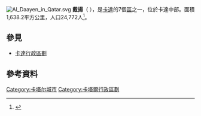 {{noteTA
|G1=地名;
|1=zh-hans:宰阿因;zh-hant:戴揚;
|2=zh-hans:卡塔尔;zh-hk:卡塔爾;zh-tw:卡達;
}}
[[File:Al_Daayen_in_Qatar.svg|right]]
'''戴揚'''（{{Lang-ar|الضعاين}} {{transl|ar|''Az̧ Z̧a‘āyin''}}），是[[卡達|卡達]]的7個[[卡達行政區劃|區]]之一，位於卡達中部。面積1,638.2平方公里，人口24,772人<ref name="2010qsa">{{cite web|url=http://www.qsa.gov.qa/eng/publication/annabs/2014/1_Population2013.pdf|title=2010 population census|publisher=Qatar Statistics Authority|accessdate=13 March 2015|deadurl=yes|archiveurl=https://web.archive.org/web/20150402142501/http://www.qsa.gov.qa/eng/publication/annabs/2014/1_Population2013.pdf|archivedate=2015年4月2日}}</ref>。

==參見==
*[[卡達行政區劃|卡達行政區劃]]

==參考資料==
{{reflist}}

{{DEFAULTSORT: Daayen}}
[[Category:卡塔尔城市|Category:卡塔尔城市]]
[[Category:卡塔爾行政區劃|Category:卡塔爾行政區劃]]

{{WAsia-stub}}